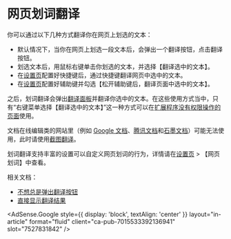 
# 网页划词翻译

你可以通过以下几种方式翻译你在网页上划选的文本：

- 默认情况下，当你在网页上划选一段文本后，会弹出一个翻译按钮，点击翻译按钮。
- 划选文本后，用鼠标右键单击你划选的文本，并选择【翻译选中的文本】。
- 在[设置页](options.md)配置好快捷键后，通过快捷键翻译网页中选中的文本。
- 在[设置页](options.md)配置好辅助键并勾选【松开辅助键后，翻译页面中选中的文本】。

之后，划词翻译会弹出[翻译面板](panel.md)并翻译你选中的文本。在这些使用方式当中，只有“右键菜单选择【翻译选中的文本】”这一种方式可以在[扩展程序没有权限操作的页面](../faq.mdx#why-can-not-use-in-store)使用。

文档在线编辑类的网站里（例如 [Google 文档](https://docs.google.com/)、[腾讯文档](https://docs.qq.com/)和[石墨文档](https://shimo.im/)）可能无法使用，此时请使用[截图翻译](screenshot.md)。

划词翻译支持丰富的设置可以自定义网页划词的行为，详情请在[设置页](options.md) > 【网页划词】中查看。

相关文档：

- [不想总是弹出翻译按钮](nobtn.md)
- [直接显示翻译结果](direct.mdx)

<AdSense.Google
  style={{ display: 'block', textAlign: 'center' }}
  layout="in-article"
  format="fluid"
  client="ca-pub-7015533392136941"
  slot="7527831842"
/>
